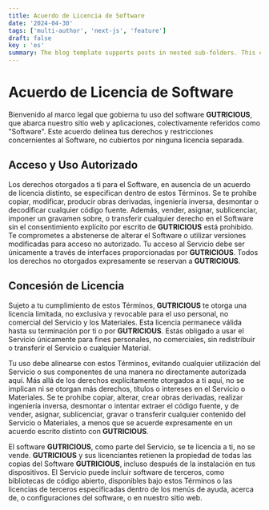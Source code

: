 ```yaml
---
title: Acuerdo de Licencia de Software
date: '2024-04-30'
tags: ['multi-author', 'next-js', 'feature']
draft: false
key : 'es'
summary: The blog template supports posts in nested sub-folders. This can be used to group posts of similar content e.g. a multi-part course.
---
```


# Acuerdo de Licencia de Software

Bienvenido al marco legal que gobierna tu uso del software **GUTRICIOUS**, que abarca nuestro sitio web y aplicaciones, colectivamente referidos como "Software". Este acuerdo delinea tus derechos y restricciones concernientes al Software, no cubiertos por ninguna licencia separada.

## Acceso y Uso Autorizado

Los derechos otorgados a ti para el Software, en ausencia de un acuerdo de licencia distinto, se especifican dentro de estos Términos. Se te prohíbe copiar, modificar, producir obras derivadas, ingeniería inversa, desmontar o decodificar cualquier código fuente. Además, vender, asignar, sublicenciar, imponer un gravamen sobre, o transferir cualquier derecho en el Software sin el consentimiento explícito por escrito de **GUTRICIOUS** está prohibido. Te comprometes a abstenerse de alterar el Software o utilizar versiones modificadas para acceso no autorizado. Tu acceso al Servicio debe ser únicamente a través de interfaces proporcionadas por **GUTRICIOUS**. Todos los derechos no otorgados expresamente se reservan a **GUTRICIOUS**.

## Concesión de Licencia

Sujeto a tu cumplimiento de estos Términos, **GUTRICIOUS** te otorga una licencia limitada, no exclusiva y revocable para el uso personal, no comercial del Servicio y los Materiales. Esta licencia permanece válida hasta su terminación por ti o por **GUTRICIOUS**. Estás obligado a usar el Servicio únicamente para fines personales, no comerciales, sin redistribuir o transferir el Servicio o cualquier Material.

Tu uso debe alinearse con estos Términos, evitando cualquier utilización del Servicio o sus componentes de una manera no directamente autorizada aquí. Más allá de los derechos explícitamente otorgados a ti aquí, no se implican ni se otorgan más derechos, títulos o intereses en el Servicio o Materiales. Se te prohíbe copiar, alterar, crear obras derivadas, realizar ingeniería inversa, desmontar o intentar extraer el código fuente, y de vender, asignar, sublicenciar, gravar o transferir cualquier contenido del Servicio o Materiales, a menos que se acuerde expresamente en un acuerdo escrito distinto con **GUTRICIOUS**.

El software **GUTRICIOUS**, como parte del Servicio, se te licencia a ti, no se vende. **GUTRICIOUS** y sus licenciantes retienen la propiedad de todas las copias del Software **GUTRICIOUS**, incluso después de la instalación en tus dispositivos. El Servicio puede incluir software de terceros, como bibliotecas de código abierto, disponibles bajo estos Términos o las licencias de terceros especificadas dentro de los menús de ayuda, acerca de, o configuraciones del software, o en nuestro sitio web.